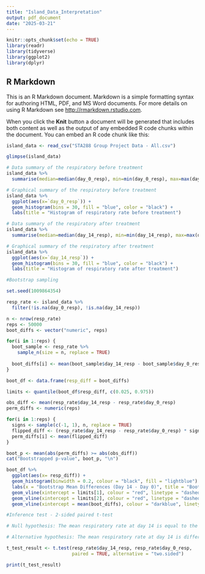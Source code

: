 ```yaml
---
title: "Island_Data_Interpretation"
output: pdf_document
date: "2025-03-21"
---
```


```r
knitr::opts_chunk$set(echo = TRUE)
library(readr)
library(tidyverse)
library(ggplot2)
library(dplyr)
```

## R Markdown

This is an R Markdown document. Markdown is a simple formatting syntax for authoring HTML, PDF, and MS Word documents. For more details on using R Markdown see <http://rmarkdown.rstudio.com>.

When you click the **Knit** button a document will be generated that includes both content as well as the output of any embedded R code chunks within the document. You can embed an R code chunk like this:

```r
island_data <- read_csv("STA288 Group Project Data - All.csv")

glimpse(island_data)

```

```r
# Data summary of the respiratory before treatment
island_data %>%
  summarise(median=median(day_0_resp), min=min(day_0_resp), max=max(day_0_resp), Q1=quantile((day_0_resp),0.25), Q3=quantile((day_0_resp),0.75), IQR=Q3-Q1)
```

```r
# Graphical summary of the respiratory before treatment
island_data %>%
  ggplot(aes(x=`day_0_resp`)) +
  geom_histogram(bins = 30, fill = "blue", color = "black") +
  labs(title = "Histogram of respiratory rate before treatment")

```

```r
# Data summary of the respiratory after treatment
island_data %>%
  summarise(median=median(day_14_resp), min=min(day_14_resp), max=max(day_14_resp), Q1=quantile((day_14_resp),0.25), Q3=quantile((day_14_resp),0.75), IQR=Q3-Q1)
```

```r
# Graphical summary of the respiratory after treatment
island_data %>%
  ggplot(aes(x=`day_14_resp`)) +
  geom_histogram(bins = 30, fill = "blue", color = "black") +
  labs(title = "Histogram of respiratory rate after treatment")
```

```r
#Bootstrap sampling

set.seed(1009864354)

resp_rate <- island_data %>%
  filter(!is.na(day_0_resp), !is.na(day_14_resp))

n <- nrow(resp_rate)
reps <- 50000
boot_diffs <- vector("numeric", reps)

for(i in 1:reps) {
  boot_sample <- resp_rate %>%
    sample_n(size = n, replace = TRUE)
  
  boot_diffs[i] <- mean(boot_sample$day_14_resp - boot_sample$day_0_resp)
}

boot_df <- data.frame(resp_diff = boot_diffs)

limits <- quantile(boot_df$resp_diff, c(0.025, 0.975))

obs_diff <- mean(resp_rate$day_14_resp - resp_rate$day_0_resp)
perm_diffs <- numeric(reps)

for(i in 1:reps) {
  signs <- sample(c(-1, 1), n, replace = TRUE)
  flipped_diff <- (resp_rate$day_14_resp - resp_rate$day_0_resp) * signs
  perm_diffs[i] <- mean(flipped_diff)
}

boot_p <- mean(abs(perm_diffs) >= abs(obs_diff))
cat("Bootstrapped p-value", boot_p, "\n")

boot_df %>%
  ggplot(aes(x= resp_diff)) +
  geom_histogram(binwidth = 0.2, colour = "black", fill = "lightblue") +
  labs(x = "Bootstrap Mean Differences (Day 14 - Day 0)", title = "Bootstrap Sampling Distribution of Respiratory Rate") +
  geom_vline(xintercept = limits[1], colour = "red", linetype = "dashed", linewidth = 0.8) +
  geom_vline(xintercept = limits[2], colour = "red", linetype = "dashed", linewidth = 0.8) +
  geom_vline(xintercept = mean(boot_diffs), colour = "darkblue", linetype = "solid", linewidth = 1)

```



```r
#Inference test - 2-sided paired t-test

# Null hypothesis: The mean respiratory rate at day 14 is equal to the mean at day 0.

# Alternative hypothesis: The mean respiratory rate at day 14 is different from that at day 0.

t_test_result <- t.test(resp_rate$day_14_resp, resp_rate$day_0_resp,
                        paired = TRUE, alternative = "two.sided")

print(t_test_result)
```